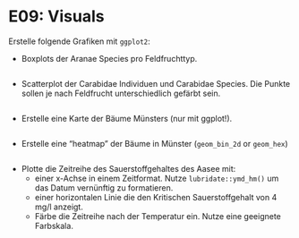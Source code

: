 # E09: Visuals

Erstelle folgende Grafiken mit `ggplot2`:

* Boxplots der Aranae Species pro Feldfruchttyp.

```r




```


* Scatterplot der Carabidae Individuen und Carabidae Species. Die Punkte sollen je nach Feldfrucht unterschiedlich gefärbt sein.

```r


```


* Erstelle eine Karte der Bäume Münsters (nur mit ggplot!).

```r



```


* Erstelle eine "heatmap" der Bäume in Münster (`geom_bin_2d` or `geom_hex`)

```r


```


* Plotte die Zeitreihe des Sauerstoffgehaltes des Aasee mit:
    * einer x-Achse in einem Zeitformat. Nutze `lubridate::ymd_hm()` um das Datum vernünftig zu formatieren.
    * einer horizontalen Linie die den Kritischen Sauerstoffgehalt von 4 mg/l anzeigt.
    * Färbe die Zeitreihe nach der Temperatur ein. Nutze eine geeignete Farbskala.

```r



```

